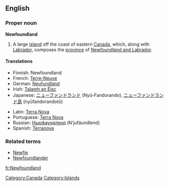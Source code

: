 ==English==
{{wikipedia}}
===Proper noun===
'''Newfoundland'''

#A large [[island]] off the coast of eastern [[Canada]], which, along with [[Labrador]], composes the [[province]] of [[Newfoundland and Labrador]].

====Translations====
{{top}}
*Finnish: Newfoundland
*French: [[Terre-Neuve]] {{f}}
*German: [[Neufundland]] {{n}}
*Irish: [[Talamh an Éisc]]
*Japanese: [[ニューファンドランド]] (Nyū-Fandorando), [[ニューファンドランド島]] (nyūfandorandotō)
{{mid}}
*Latin: [[Terra Nova]] {{f}}
*Portuguese: [[Terra Nova]] {{f}}
*Russian: [[Ньюфаундленд]] (N’jufáundlend) {{m}}
*Spanish: [[Terranova]] {{f}}
{{bottom}}

===Related terms===
*[[Newfie]]
*[[Newfoundlander]]

[[Category:Canada]]
[[Category:Islands]]

[[fr:Newfoundland]]